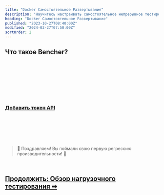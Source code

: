 ```yaml
---
title: "Docker Самостоятельное Развертывание"
description: "Научитесь настраивать самостоятельное непрерывное тестирование производительности с использованием Bencher"
heading: "Docker Самостоятельное Развертывание"
published: "2023-10-27T08:40:00Z"
modified: "2024-03-27T07:50:00Z"
sortOrder: 2
---
```



## Что такое Bencher?

<BencherIntro />

<br />

<DockerSelfHosted />

<br />

<DockerInstall />

<br />

<QSInstallCli />

<br />

<DockerRunServers />

<br />

<DockerBencherHost />

<br />

<DockerSelfHostedAccount />

<br />

<QSApiToken>
    <h3><a id="add-api-token" href="http://localhost:3000/console/users/tokens/add?back=aHR0cHM6Ly9iZW5jaGVyLmRldi9ydS9kb2NzL3R1dG9yaWFsL3F1aWNrLXN0YXJ0LyNhZGQtYXBpLXRva2Vu">Добавить токен API</a></h3>
</QSApiToken>

<br />

<QSCreateProject />

<br />

<QSRunReport />

<br />

<QSGenerateAlert />

<br />
<br />

> 🐰 Поздравляем! Вы поймали свою первую регрессию производительности! 🎉

<br />

<h2><a href="/ru/docs/explanation/benchmarking/">Продолжить: Обзор нагрузочного тестирования ➡</a></h2>